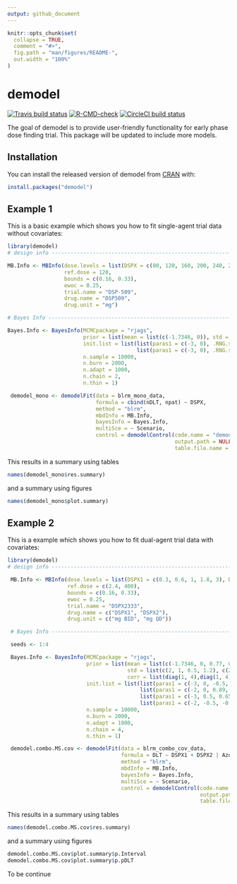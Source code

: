 ```yaml
---
output: github_document
---
```


<!-- README.md is generated from README.Rmd. Please edit that file -->

```r
knitr::opts_chunk$set(
  collapse = TRUE,
  comment = "#>",
  fig.path = "man/figures/README-",
  out.width = "100%"
)
```

# demodel

<!-- badges: start -->
[![Travis build status](https://travis-ci.com/CChen89/demodel.svg?branch=main)](https://travis-ci.com/CChen89/demodel)
[![R-CMD-check](https://github.com/CChen89/demodel/workflows/R-CMD-check/badge.svg)](https://github.com/CChen89/demodel/actions)
[![CircleCI build status](https://circleci.com/gh/CChen89/demodel.svg?style=svg)](https://circleci.com/gh/CChen89/demodel)
<!-- badges: end -->

The goal of demodel is to provide user-friendly functionality for early phase dose finding trial. This package will be updated to include more models.

## Installation

You can install the released version of demodel from [CRAN](https://CRAN.R-project.org) with:

``` r
install.packages("demodel")
```

## Example 1

This is a basic example which shows you how to fit single-agent trial data without covariates:

```r
library(demodel)
# design info ----------------------------------------------------------------------------

MB.Info <- MBInfo(dose.levels = list(DSPX = c(80, 120, 160, 200, 240, 280)),
                  ref.dose = 120,
                  bounds = c(0.16, 0.33),
                  ewoc = 0.25,
                  trial.name = "DSP-509",
                  drug.name = "DSP509",
                  drug.unit = "mg")

# Bayes Info ---------------------------------------------------------------------------

Bayes.Info <- BayesInfo(MCMCpackage = "rjags",
                        prior = list(mean = list(c(-1.7346, 0)), std = list(c(2, 1)), corr = list(0)),
                        init.list = list(list(paras1 = c(-3, 0), .RNG.seed = 1, .RNG.name="base::Wichmann-Hill"),
                                         list(paras1 = c(-3, 0), .RNG.seed = 2, .RNG.name="base::Wichmann-Hill")),
                        n.sample = 10000,
                        n.burn = 2000,
                        n.adapt = 1000,
                        n.chain = 2,
                        n.thin = 1)

 demodel_mono <- demodelFit(data = blrm_mono_data,
                            formula = cbind(nDLT, npat) ~ DSPX,
                            method = "blrm",
                            mbdInfo = MB.Info,
                            bayesInfo = Bayes.Info,
                            multiSce = ~ Scenario,
                            control = demodelControl(code.name = "demodel_core.R",
                                                     output.path = NULL, # change to getwd() if require a report
                                                     table.file.name = NULL)) # provide a file name if require a report
```

This results in a summary using tables  

```r
names(demodel_mono$res.summary)
```

and a summary using figures

```r
names(demodel_mono$plot.summary)
```

## Example 2

This is a example which shows you how to fit dual-agent trial data with covariates:

```r
library(demodel)
# design info ----------------------------------------------------------------------------

 MB.Info <- MBInfo(dose.levels = list(DSPX1 = c(0.3, 0.6, 1, 1.8, 3), DSPX2 = c(200, 400, 600, 800)), 
                   ref.dose = c(2.4, 400),
                   bounds = c(0.16, 0.33),
                   ewoc = 0.25,
                   trial.name = "DSPX2333",
                   drug.name = c("DSPX1", "DSPX2"),
                   drug.unit = c("mg BID", "mg QD"))

 # Bayes Info ---------------------------------------------------------------------------

 seeds <- 1:4

 Bayes.Info <- BayesInfo(MCMCpackage = "rjags",
                         prior = list(mean = list(c(-1.7346, 0, 0.77, 0.98), c(-2.9444, 0, 0.44, 0.23), 0),
                                      std = list(c(2, 1, 0.5, 1.2), c(2, 1, 1, 1.4), 1.12),
                                      corr = list(diag(1, 4),diag(1, 4))),
                         init.list = list(list(paras1 = c(-3, 0, -0.5, 0.7), paras2 = c(-2, 0, 0.78, 0.23), eta = 0.1, .RNG.seed = seeds[1], .RNG.name = "base::Wichmann-Hill"),
                                          list(paras1 = c(-2, 0, 0.89, -0.98), paras2 = c(-3, 0, 0.32, -0.54), eta = 0, .RNG.seed = seeds[2], .RNG.name = "base::Wichmann-Hill"),
                                          list(paras1 = c(-3, 0.5, 0.65, 0.72), paras2 = c(-3, 0, -0.65, 1.02), eta = 0.1, .RNG.seed = seeds[3], .RNG.name = "base::Wichmann-Hill"),
                                          list(paras1 = c(-2, -0.5, -0.43, 0.67), paras2 = c(-3, 0, -0.98, -1.2), eta = 0, .RNG.seed = seeds[4], .RNG.name = "base::Wichmann-Hill")),
                         n.sample = 10000,
                         n.burn = 2000,
                         n.adapt = 1000,
                         n.chain = 4,
                         n.thin = 1)

 demodel.combo.MS.cov <- demodelFit(data = blrm_combo_cov_data,
                                    formula = DLT ~ DSPX1 + DSPX2 | Azole + Cytarabine,
                                    method = "blrm",
                                    mbdInfo = MB.Info,
                                    bayesInfo = Bayes.Info,
                                    multiSce = ~ Scenario,
                                    control = demodelControl(code.name = "demodel_core.R",
                                                             output.path = NULL, # change to getwd() if require a report,
                                                             table.file.name = NULL)) # provide a file name if require a report
```

This results in a summary using tables  

```r
names(demodel.combo.MS.cov$res.summary)
```

and a summary using figures

```r
demodel.combo.MS.cov$plot.summary$p.Interval
demodel.combo.MS.cov$plot.summary$p.pDLT
```

To be continue
